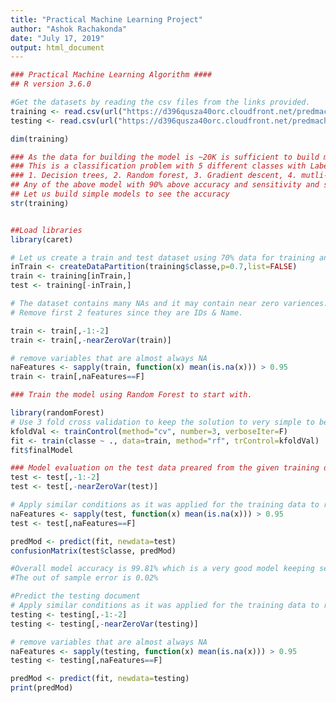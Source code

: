 ---
title: "Practical Machine Learning Project"
author: "Ashok Rachakonda"
date: "July 17, 2019"
output: html_document
---

```{r}
### Practical Machine Learning Algorithm ####
## R version 3.6.0

#Get the datasets by reading the csv files from the links provided.
training <- read.csv(url("https://d396qusza40orc.cloudfront.net/predmachlearn/pml-training.csv"),header=TRUE)
testing <- read.csv(url("https://d396qusza40orc.cloudfront.net/predmachlearn/pml-testing.csv"),header=TRUE)

dim(training)

### As the data for building the model is ~20K is sufficient to build most of the models.
### This is a classification problem with 5 different classes with Labels. We can use the following 
### 1. Decision trees, 2. Random forest, 3. Gradient descent, 4. mutli-class logistic regression, 5. SVM, 6. Naive Bayes
## Any of the above model with 90% above accuracy and sensitivity and specificity would be a great model for prediction.
## Let us build simple models to see the accuracy
str(training)


##Load libraries
library(caret)

# Let us create a train and test dataset using 70% data for training and 30% for testing.
inTrain <- createDataPartition(training$classe,p=0.7,list=FALSE)
train <- training[inTrain,]
test <- training[-inTrain,]

# The dataset contains many NAs and it may contain near zero variences. Remove features with >95% NAs
# Remove first 2 features since they are IDs & Name.

train <- train[,-1:-2]
train <- train[,-nearZeroVar(train)]

# remove variables that are almost always NA
naFeatures <- sapply(train, function(x) mean(is.na(x))) > 0.95
train <- train[,naFeatures==F]

### Train the model using Random Forest to start with. 

library(randomForest)
# Use 3 fold cross validation to keep the solution to very simple to begin with
kfoldVal <- trainControl(method="cv", number=3, verboseIter=F)
fit <- train(classe ~ ., data=train, method="rf", trControl=kfoldVal)
fit$finalModel

### Model evaluation on the test data preared from the given training data to verify the accuracy of the model
test <- test[,-1:-2]
test <- test[,-nearZeroVar(test)]

# Apply similar conditions as it was applied for the training data to remove features with no variation & NAs
naFeatures <- sapply(test, function(x) mean(is.na(x))) > 0.95
test <- test[,naFeatures==F]

predMod <- predict(fit, newdata=test)
confusionMatrix(test$classe, predMod)

#Overall model accuracy is 99.81% which is a very good model keeping sensitivity & specificity >=99%. Hence it is not required to look into other models.
#The out of sample error is 0.02%

#Predict the testing document
# Apply similar conditions as it was applied for the training data to remove features with no variation & NAs
testing <- testing[,-1:-2]
testing <- testing[,-nearZeroVar(testing)]

# remove variables that are almost always NA
naFeatures <- sapply(testing, function(x) mean(is.na(x))) > 0.95
testing <- testing[,naFeatures==F]

predMod <- predict(fit, newdata=testing)
print(predMod)


```


